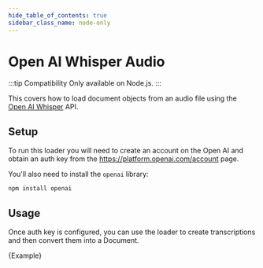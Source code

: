 ```yaml
---
hide_table_of_contents: true
sidebar_class_name: node-only
---
```


# Open AI Whisper Audio

:::tip Compatibility
Only available on Node.js.
:::

This covers how to load document objects from an audio file using the [Open AI Whisper](https://platform.openai.com/docs/guides/speech-to-text) API.

## Setup

To run this loader you will need to create an account on the Open AI and obtain an auth key from the https://platform.openai.com/account page.

You'll also need to install the `openai` library:

```bash npm2yarn
npm install openai
```

## Usage

Once auth key is configured, you can use the loader to create transcriptions and then convert them into a Document.


<CodeBlock language="typescript">{Example}</CodeBlock>
